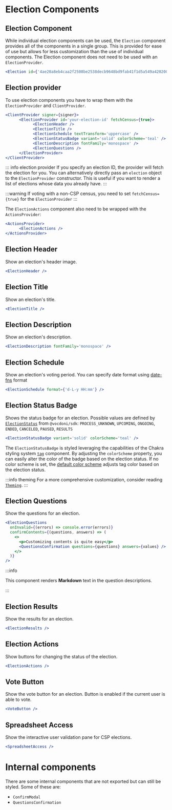 # Election Components

## Election Component

While individual election components can be used, the `Election` component provides all of the components in a single group. This is provided for ease of use but allows for less customization than the use of individual components. The Election component does not need to be used with an `ElectionProvider`.

```jsx live 
<Election id={'4ae20a8eb4caa2f2508be2538decb9648bd9fab41f1d5a549a42020000000000'}/>
```

## Election provider

To use election components you have to wrap them with the `ElectionProvider` and `ClientProvider`. 

```jsx
<ClientProvider signer={signer}>
      <ElectionProvider id='your-election-id' fetchCensus={true}>
            <ElectionHeader />
            <ElectionTitle />
            <ElectionSchedule textTransform='uppercase' />
            <ElectionStatusBadge variant='solid' colorScheme='teal' />
            <ElectionDescription fontFamily='monospace' />
            <ElectionQuestions />
      </ElectionProvider>
</ClientProvider>
```


::: info election provider
If you specify an election ID, the provider will fetch the election for you. You can alternatively directly pass an `election` object to the `ElectionProvider` constructor. This is useful if you want to render a list of elections whose data you already have.
:::

:::warning
If voting with a non-CSP census, you need to set `fetchCensus={true}` for the `ElectionProvider`
:::

The `ElectionActions` component also need to be wrapped with the `ActionsProvider`:

```jsx
<ActionsProvider>
      <ElectionActions />
</ActionsProvider>
```


## Election Header

Show an election's header image.

```jsx live
<ElectionHeader />
```

## Election Title

Show an election's title.

```jsx live
<ElectionTitle />
```

## Election Description

Show an election's description.

```jsx live
<ElectionDescription fontFamily='monospace' />
```

## Election Schedule

Show an election's voting period. You can specify date format using [date-fns](https://date-fns.org/v2.30.0/docs/format) format

```jsx live
<ElectionSchedule format={'d-L-y HH:mm'} />
```

## Election Status Badge

Shows the status badge for an election. Possible values are defined by [`ElectionStatus`](/sdk/reference/enums/electionstatus) from `@vocdoni/sdk`:
`PROCESS_UNKNOWN`, `UPCOMING`, `ONGOING`, `ENDED`, `CANCELED`, `PAUSED`, `RESULTS`

```jsx live
<ElectionStatusBadge variant='solid' colorScheme='teal' />
```

The `ElectionStatusBadge` is styled leveraging the capabilities of the Chakra styling system [`tag`](https://chakra-ui.com/docs/components/tag) component. By adjusting the `colorScheme` property, you can easily alter the color of the badge based on the election status. If no color scheme is set, the [default color scheme]((https://github.com/vocdoni/ui-components/blob/2ca7942/packages/chakra-components/src/components/Election/StatusBadge.tsx#L12-L24)) adjusts tag color based on the election status.

:::info theming
For a more comprehensive customization, consider reading [`Theming`](/ui-components/theming).
:::

## Election Questions

Show the questions for an election.

```jsx live
<ElectionQuestions
  onInvalid={(errors) => console.error(errors)}
  confirmContents={(questions, answers) => (
    <>
      <p>Customizing contents is quite easy</p>
      <QuestionsConfirmation questions={questions} answers={values} />
    </>
  )}
/>
```

:::info

This component renders **Markdown** text in the question descriptions.

:::


## Election Results

Show the results for an election. 

```jsx live
<ElectionResults />
```

## Election Actions

Show buttons for changing the status of the election.

```jsx live
<ElectionActions />
```

## Vote Button 

Show the vote button for an election. Button is enabled if the current user is able to vote. 

```jsx live
<VoteButton />
```

## Spreadsheet Access

Show the interactive user validation pane for CSP elections.
```jsx live title="spreadsheet"
<SpreadsheetAccess />
```


# Internal components

There are some internal components that are not exported but can still be styled.
Some of these are:

- `ConfirmModal`
- `QuestionsConfirmation`
